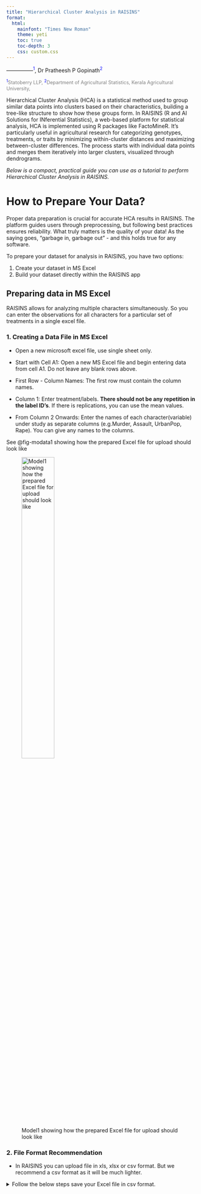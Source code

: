 ```yaml
---
title: "Hierarchical Cluster Analysis in RAISINS"
format:
  html:
    mainfont: "Times New Roman"
    theme: yeti
    toc: true
    toc-depth: 3
    css: custom.css
---
```

```{=html}
<style>
  sup {
    color: blue;
    font-size: 0.8em;  /* smaller superscript */
  }
  .affiliations {
    color: grey;
    font-size: 0.9em;  /* one size smaller than normal */
    margin-top: 0.2em;
  }
</style>
```
---------------<sup>1</sup>, Dr Pratheesh P Gopinath<sup>2</sup>

::: affiliations
<sup>1</sup>Statoberry LLP, <sup>2</sup>Department of Agricultural Statistics, Kerala Agricultural University,
:::

Hierarchical Cluster Analysis (HCA) is a statistical method used to group similar data points into clusters based on their characteristics, building a tree-like structure to show how these groups form. In RAISINS (R and AI Solutions for INferential Statistics), a web-based platform for statistical analysis, HCA is implemented using R packages like FactoMineR. It's particularly useful in agricultural research for categorizing genotypes, treatments, or traits by minimizing within-cluster distances and maximizing between-cluster differences. The process starts with individual data points and merges them iteratively into larger clusters, visualized through dendrograms.

_Below is a compact, practical guide you can use as a tutorial to perform Hierarchical Cluster Analysis in RAISINS._

# How to Prepare Your Data? 

Proper data preparation is crucial for accurate HCA results in RAISINS. The platform guides users through preprocessing, but following best practices ensures reliability. What truly matters is the quality of your data! As the saying goes, "garbage in, garbage out" - and this holds true for any software. 

To prepare your dataset for analysis in RAISINS, you have two options:

1.  Create your dataset in MS Excel
2.  Build your dataset directly within the RAISINS app

## Preparing data in MS Excel

RAISINS allows for analyzing multiple characters simultaneously. So you can enter the observations for all characters for a particular set of treatments in a single excel file.

### 1. Creating a Data File in MS Excel

- Open a new microsoft excel file, use single sheet only.

- Start with Cell A1: Open a new MS Excel file and begin entering data from cell A1. Do not leave any blank rows above.

- First Row - Column Names: The first row must contain the column names.

- Column 1: Enter treatment/labels. **There should not be any repetition in the label ID's**. If there is replications, you can use the mean values.

- From Column 2 Onwards: Enter the names of each character(variable) under study as separate columns (e.g.Murder, Assault, UrbanPop, Rape). You can give any names to the columns.

See @fig-modata1 showing how the prepared Excel file for upload should look like

![Model1 showing how the prepared Excel file for upload should look like](PREP1.webp){#fig-modata1 fig-align="center" width="45%"}

### 2. File Format Recommendation

- In RAISINS you can upload file in xls, xlsx or csv format. But we recommend a csv format as it will be much lighter.

<details>

<summary>Follow the below steps save your Excel file in csv format.</summary>

1. Open your Excel file.

2. Click on **File** in the top-left corner.

3. Select `Save As` from the menu.

4. Choose the **location** where you want to save the file.

5. In the Save as type **dropdown menu**, select `CSV (Comma delimited) (*.csv)`.

6. Enter a **name** for your file.

7. Click **Save**.



### 3. Naming Columns and Treatments

- Keep It Simple and Straight (KISS): Use simple and short names for column headers.

- Avoid Complexity: Do not include units, special characters, or spaces in names (e.g., use char1 instead of Character 1).
This helps ensure the names appear neatly in plots and outputs.

- This helps ensure the names appear neatly in plots and outputs.

<details>

<summary>Dataset Creation Rules</summary>

1.  **Column Naming Convention**
    -   No spaces allowed in column names.\
    -   Use underscores (`_`) or full stops (`.`) for separation.
    -   Avoid symbols and special characters like %,# etc
2.  **Data Arrangement**
    -   Start data arrangement towards the upper-left corner.\
    -   Ensure the row above the data is not blank.
3.  **Cell Management**
    -   Avoid typing or deleting in cells without data.\
    -   If needed, select affected cells, right-click, and select **Clear Contents**.
4.  **Column Relevance**
    -   Name all columns meaningfully.\
    -   Exclude unnecessary columns not required for analysis.

</details>

### 4. Creating Data Using the App (Recommended Method)

- Navigate to `Create Data` Tab: Click on the Create Dataset tab in the main menu at the top of the app.

- Specify Details: Enter the levels of Factor A, Factor B, Factor C and number of characters under study in the window that opens. 

- Then click `create`

- Model Data Entry File: A template for data entry will be generated. You can:

    - Directly enter your data into this template.

    - Or, copy-paste data from an existing Excel file.

- Download as CSV: Once the data is entered, click on the `Download CSV` File button. The downloaded CSV file can be uploaded for analysis in `Analysis tab`.

# Uploading the Data File for Analysis

- Upload the Prepared CSV/XLS File: Go to the `Analysis tab`(See @fig-modata2) and upload your prepared data file.

- Ensure Clean Data: Keep the file focused on the data; avoid adding any extra information or notes outside the data area.

By following these instructions, you will have a well-prepared data file ready for analysis, allowing you to process multiple characters together.

![Analysis tab](tab1analysis1.webp){#fig-modata2 fig-align="center" width="100%"}

# Dendrograms

A dendrogram is a tree-like diagram that visually represents how hierarchical clustering groups data step by step, allowing you to explore relationships and cluster formation within a dataset. A dendrogram displays the process of merging (or sometimes splitting) clusters during hierarchical cluster analysis.

<details>

<summary>Step-by-Step: How to read a Dendrogram ? </summary>

1. Start at the bottom - Each leaf represents a single observation or sample.

2. Follow the lines upward - The first merges connect the most similar items. These connections indicate that the points or small clusters joined are very close based on the chosen similarity measure.

3. Merging clusters - As you go higher, clusters are combined with others, and each branching indicates additional clustering - think of it as building a family tree for your data.

4. Branch heights - The height at which branches merge tells you how similar the merged groups are-the lower the connection, the more similar the groups.

5. Deciding number of clusters - By “cutting” the tree horizontally at a given level (distance threshold), you divide the data into clusters-each branch below the cut line forms a cluster.

</details>

RAISINS is designed for a smooth and hassle-free experience. Once you click the `Run Analysis` button, all relevant results and outputs appear instantly-leaving no room for confusion. We’ve ensured that every possible dendrogram related to the Hierarchical Cluster analysis is readily available. Color-Coded Clusters dendrogram performed with the complete linkage method and euclidean distance metric, identified through elbow method, resulting in 2 clusters is available by default and each plot comes with a gear icon at the top-left corner, allowing you to customize its appearance. You can also download these plots in high-quality PNG (300 dpi), TIFF or PDF formats for use in reports or presentations.







